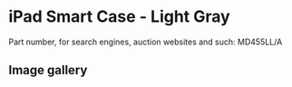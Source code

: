 
# iPad Smart Case - Light Gray

Part number, for search engines, auction websites and such: MD455LL/A

## Image gallery

<div style={{ width: "768px" }}>
  <GalleryComponent
    images={[
      {
        original: "/everysource/MD455.png",
        thumbnail: "/everypreview/MD455.png",
      },
      {
        original: "/everysource/MD455_AV1.png",
        thumbnail: "/everypreview/MD455_AV1.png",
      },
      {
        original: "/everysource/MD455_AV1_BLACK.png",
        thumbnail: "/everypreview/MD455_AV1_BLACK.png",
      },
      {
        original: "/everysource/MD455_AV1_WHITE.png",
        thumbnail: "/everypreview/MD455_AV1_WHITE.png",
      },
      {
        original: "/everysource/MD455_AV2.png",
        thumbnail: "/everypreview/MD455_AV2.png",
      },
      {
        original: "/everysource/MD455_AV2_BLACK.png",
        thumbnail: "/everypreview/MD455_AV2_BLACK.png",
      },
      {
        original: "/everysource/MD455_AV3.png",
        thumbnail: "/everypreview/MD455_AV3.png",
      },
      {
        original: "/everysource/MD455_AV3_BLACK.png",
        thumbnail: "/everypreview/MD455_AV3_BLACK.png",
      },
      {
        original: "/everysource/MD455_AV4.png",
        thumbnail: "/everypreview/MD455_AV4.png",
      },
      {
        original: "/everysource/MD455_AV4_BLACK.png",
        thumbnail: "/everypreview/MD455_AV4_BLACK.png",
      },
      {
        original: "/everysource/MD455_AV5.png",
        thumbnail: "/everypreview/MD455_AV5.png",
      },
      {
        original: "/everysource/MD455_AV6.png",
        thumbnail: "/everypreview/MD455_AV6.png",
      }
    ]}
  />
</div>